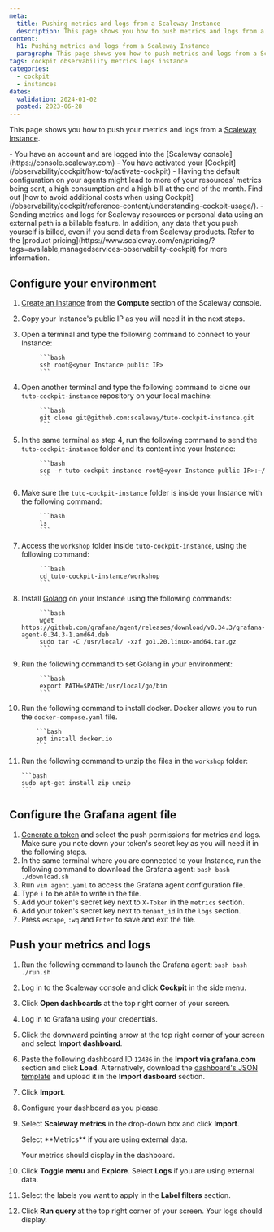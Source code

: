 ```yaml
---
meta:
  title: Pushing metrics and logs from a Scaleway Instance
  description: This page shows you how to push metrics and logs from a Scaleway Instance
content:
  h1: Pushing metrics and logs from a Scaleway Instance
  paragraph: This page shows you how to push metrics and logs from a Scaleway Instance
tags: cockpit observability metrics logs instance
categories:
  - cockpit
  - instances
dates:
  validation: 2024-01-02
  posted: 2023-06-28
---
```


This page shows you how to push your metrics and logs from a [Scaleway Instance](/compute/instances/concepts/#instance).

<Macro id="requirements" >
 
<Message type="requirement">
 - You have an account and are logged into the [Scaleway console](https://console.scaleway.com)
 - You have activated your [Cockpit](/observability/cockpit/how-to/activate-cockpit)
</Message>

<Message type="important">
 - Having the default configuration on your agents might lead to more of your resources’ metrics being sent, a high consumption and a high bill at the end of the month. Find out [how to avoid additional costs when using Cockpit](/observability/cockpit/reference-content/understanding-cockpit-usage/).
 - Sending metrics and logs for Scaleway resources or personal data using an external path is a billable feature. In addition, any data that you push yourself is billed, even if you send data from Scaleway products. Refer to the [product pricing](https://www.scaleway.com/en/pricing/?tags=available,managedservices-observability-cockpit) for more information.
</Message>

## Configure your environment

1. [Create an Instance](/compute/instances/how-to/create-an-instance) from the **Compute** section of the Scaleway console.
2. Copy your Instance's public IP as you will need it in the next steps.
3. Open a terminal and type the following command to connect to your Instance:

            ```bash
            ssh root@<your Instance public IP>
            ```
4. Open another terminal and type the following command to clone our `tuto-cockpit-instance` repository on your local machine:

            ```bash
            git clone git@github.com:scaleway/tuto-cockpit-instance.git
            ```
5. In the same terminal as step 4, run the following command to send the `tuto-cockpit-instance` folder and its content into your Instance:

            ```bash
            scp -r tuto-cockpit-instance root@<your Instance public IP>:~/
            ```
6. Make sure the `tuto-cockpit-instance` folder is inside your Instance with the following command:

            ```bash
            ls
            ```
7. Access the `workshop` folder inside `tuto-cockpit-instance`, using the following command:

            ```bash
            cd tuto-cockpit-instance/workshop
            ```
8. Install [Golang](https://go.dev/) on your Instance using the following commands:

            ```bash
            wget https://github.com/grafana/agent/releases/download/v0.34.3/grafana-agent-0.34.3-1.amd64.deb
            sudo tar -C /usr/local/ -xzf go1.20.linux-amd64.tar.gz
            ```
9. Run the following command to set Golang in your environment:

            ```bash
            export PATH=$PATH:/usr/local/go/bin
            ```
10. Run the following command to install docker. Docker allows you to run the `docker-compose.yaml` file.

            ```bash
            apt install docker.io
            ```
11. Run the following command to unzip the files in the `workshop` folder:

        ```bash
        sudo apt-get install zip unzip
        ```

## Configure the Grafana agent file

1. [Generate a token](/observability/cockpit/how-to/create-token/) and select the push permissions for metrics and logs. Make sure you note down your token's secret key as you will need it in the following steps.
2.  In the same terminal where you are connected to your Instance, run the following command to download the Grafana agent:
        ```bash
        bash ./download.sh
        ```
3. Run `vim agent.yaml` to access the Grafana agent configuration file.
4. Type `i` to be able to write in the file.
5. Add your token's secret key next to `X-Token` in the `metrics` section.
    <Lightbox src="scaleway-metrics-section-completed.webp" alt="" />
6. Add your token's secret key next to `tenant_id` in the `logs` section.
     <Lightbox src="scaleway-logs-section-completed.webp" alt="" />
7. Press `escape`, `:wq` and `Enter` to save and exit the file.


## Push your metrics and logs

1. Run the following command to launch the Grafana agent:
        ```bash
        bash ./run.sh
        ```
2. Log in to the Scaleway console and click **Cockpit** in the side menu.
3. Click **Open dashboards** at the top right corner of your screen.
4. Log in to Grafana using your credentials.
5. Click the downward pointing arrow at the top right corner of your screen and select **Import dashboard**.
    <Lightbox src="scaleway-import-dashboard.webp" alt="" />
6. Paste the following dashboard ID `12486` in the **Import via grafana.com** section and click **Load**. Alternatively, download the [dashboard's JSON template](https://grafana.com/grafana/dashboards/12486-node-exporter-full/) and upload it in the **Import dasboard** section.
7. Click **Import**.
8. Configure your dashboard as you please.
9. Select **Scaleway metrics** in the drop-down box and click **Import**.

    <Message type="important">
     Select **Metrics** if you are using external data.
    </Message>

    Your metrics should display in the dashboard.

    <Lightbox src="scaleway-metrics-display.webp" alt="" />

10. Click **Toggle menu** and **Explore**.
    <Message type="important">
     Select **Logs** if you are using external data.
    </Message>
11. Select the labels you want to apply in the **Label filters** section.
12. Click **Run query** at the top right corner of your screen. Your logs should display.
    <Lightbox src="scaleway-logs-display.webp" alt="" />


